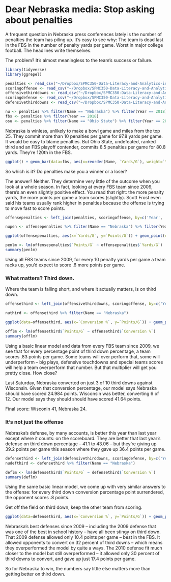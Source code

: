 # Dear Nebraska media: Stop asking about penalties

A frequent question in Nebraska press conferences lately is the number of penalties the team has piling up. It's easy to see why: The team is dead last in the FBS in the number of penalty yards per game. Worst in major college football. The headlines write themselves.

The problem? It's almost meaningless to the team's success or failure. 

```r
library(tidyverse)
library(ggrepel)
```

```r
penalties <- read_csv("~/Dropbox/SPMC350-Data-Literacy-and-Analytics-in-Sports/Data/Penalties.csv")
scoringoffense <- read_csv("~/Dropbox/SPMC350-Data-Literacy-and-Analytics-in-Sports/Data/ScoringOffense.csv")
offensivethirddowns <- read_csv("~/Dropbox/SPMC350-Data-Literacy-and-Analytics-in-Sports/Data/ThirdDownConversions.csv")
scoringdefense <- read_csv("~/Dropbox/SPMC350-Data-Literacy-and-Analytics-in-Sports/Data/ScoringDefense.csv")
defensivethirddowns <- read_csv("~/Dropbox/SPMC350-Data-Literacy-and-Analytics-in-Sports/Data/OpponentThirdDown.csv")
```

```r
nu <- penalties %>% filter(Name == "Nebraska") %>% filter(Year == 2018)
fbs <- penalties %>% filter(Year == 2018)
osu <- penalties %>% filter(Name == "Ohio State") %>% filter(Year == 2018)
```

Nebraska is winless, unlikely to make a bowl game and miles from the top 25. They commit more than 10 penalties per game for 97.8 yards per game. It would be easy to blame penalties. But Ohio State, undefeated, ranked third and an FBS playoff contender, commits 8.5 penalties per game for 80.8 yards. They're 120th in the FBS.

```r
ggplot() + geom_bar(data=fbs, aes(x=reorder(Name, `Yards/G`), weight=`Yards/G`), fill="light grey") + geom_bar(data=nu, aes(x=reorder(Name, `Yards/G`), weight=`Yards/G`, fill="red")) + geom_bar(data=osu, aes(x=reorder(Name, `Yards/G`), weight=`Yards/G`, fill="red")) + labs(x="None", y="Penalty yards per game", title="Yep, Nebraska is the worst team in the country for penalties", subtitle="The winless Huskers surrender 97.4 yards per game. Ohio State, undefeated, is only 10 places higher at 80.8.", caption="Source: NCAA | By Matt Waite") + theme_minimal() + theme(axis.title.x=element_blank(), axis.text.x=element_blank(), axis.ticks.x=element_blank(), plot.title = element_text(size = 16, face = "bold"), axis.title = element_text(size = 8), plot.subtitle = element_text(size=10), panel.grid.minor = element_blank()) + guides(fill=FALSE) + geom_text(data=nu, aes(x=Name, y=99, label="Nebraska", hjust = 1.1)) + geom_text(data=osu, aes(x=Name, y=99, label="Ohio State", hjust = 1.2, vjust=4))
```

So which is it? Do penalties make you a winner or a loser? 

The answer? Neither. They determine very little of the outcome when you look at a whole season. In fact, looking at every FBS team since 2009, there's an even slightly positive effect. You read that right: the more penalty yards, the more points per game a team scores (slightly). Scott Frost even said his teams usually rank higher in penalties because the offense is trying to move fast to score points. 

```r
offensepenalties <- left_join(penalties, scoringoffense, by=c('Year', 'Name'))
```

```r
nupen <- offensepenalties %>% filter(Name == "Nebraska") %>% filter(Year == 2018)
```


```r
ggplot(offensepenalties, aes(x=`Yards/G`, y=`Points/G`)) + geom_point(color="grey") + geom_smooth(method=lm, se=FALSE) + labs(x="Penalty yards per game", y="Points per game", title="Penalty yards don't matter", subtitle="There's hardly any relationship with the number of penalty yards a team gives up vs their points per game", caption="Source: NCAA | By Matt Waite") + theme_minimal() + theme(plot.title = element_text(size = 16, face = "bold"), axis.title = element_text(size = 8), plot.subtitle = element_text(size=10), panel.grid.minor = element_blank()) + geom_point(data=nupen, aes(x=`Yards/G`, y=`Points/G`), color="red") + geom_text(data=nupen, x=92, y=19, label="Nebraska 2018")
```

```r
penlm <- lm(offensepenalties$`Points/G` ~ offensepenalties$`Yards/G`)
summary(penlm)
```
Using all FBS teams since 2009, for every 10 penalty yards per game a team racks up, you'd expect to score .6 more points per game. 

### What matters? Third down. 

Where the team is falling short, and where it actually matters, is on third down. 


```r
offensethird <- left_join(offensivethirddowns, scoringoffense, by=c('Year', 'Name'))
```

```r
nuthird <- offensethird %>% filter(Name == "Nebraska")
```


```r
ggplot(data=offensethird, aes(x=`Conversion %`, y=`Points/G`)) + geom_point(color="grey") + geom_smooth(method=lm, se=FALSE) + geom_point(data=nuthird, aes(x=`Conversion %`, y=`Points/G`), color="red") + geom_text_repel(data=nuthird, aes(x=`Conversion %`, y=`Points/G`, label=Year)) + labs(x="Third-down conversion rate", y="Points per game", title="Nebraska's woes on third down predict scoreboard", subtitle="The better a team is on third down, the more points they score. The Huskers are 123th in the FBS.", caption="Source: NCAA | By Matt Waite") + theme_minimal() + theme(plot.title = element_text(size = 16, face = "bold"), axis.title = element_text(size = 8), plot.subtitle = element_text(size=10), panel.grid.minor = element_blank()) 
```

```r
offlm <- lm(offensethird$`Points/G` ~ offensethird$`Conversion %`)
summary(offlm)
```

Using a basic linear model and data from every FBS team since 2009, we see that for every percentage point of third down percentage, a team scores .83 points per game. Some teams will over perform that, some will underperform -- big plays, defensive touchdowns and special teams scores will help a team overperform that number. But that multiplier will get you pretty close. How close? 

Last Saturday, Nebraska converted on just 3 of 10 third downs against Wisconsin. Given that conversion percentage, our model says Nebraska should have scored 24.984 points. Wisconsin was better, converting 6 of 12. Our model says they should should have scored 41.64 points. 

Final score: Wisconin 41, Nebraska 24. 

### It's not just the offense

Nebraska's defense, by many accounts, is better this year than last year except where it counts: on the scoreboard. They are better that last year's defense on third down percentage -- 41.1 to 43.06 -- but they're giving up 39.2 points per game this season where they gave up 36.4 points per game. 

```r
defensethird <- left_join(defensivethirddowns, scoringdefense, by=c('Year', 'Name'))
nudefthird <- defensethird %>% filter(Name == "Nebraska")
```

```r
deflm <- lm(defensethird$`Points/G` ~ defensethird$`Conversion %`)
summary(deflm)
```
Using the same basic linear model, we come up with very similar answers to the offense: for every third down conversion percentage point surrendered, the opponent scores .8 points. 

Get off the field on third down, keep the other team from scoring. 

```r
ggplot(data=defensethird, aes(x=`Conversion %`, y=`Points/G`)) + geom_point(color="grey") + geom_smooth(method=lm, se=FALSE) + geom_point(data=nudefthird, aes(x=`Conversion %`, y=`Points/G`), color="red") + geom_text_repel(data=nudefthird, aes(x=`Conversion %`, y=`Points/G`, label=Year)) + labs(x="Third-down conversion rate", y="Points per game", title="Nebraska's needs to get off the field more", subtitle="The more third downs a defense gives up, the more the other team scores. The Huskers are 86th in the FBS.", caption="Source: NCAA | By Matt Waite") + theme_minimal() + theme(plot.title = element_text(size = 16, face = "bold"), axis.title = element_text(size = 8), plot.subtitle = element_text(size=10), panel.grid.minor = element_blank()) 
```

Nebraska's best defenses since 2009 -- including the 2009 defense that was one of the best in school history -- have all been stingy on third down. That 2009 defense allowed only 10.4 points per game -- best in the FBS. It allowed opponents to convert on 32 percent of third downs -- which means they overperformed the model by quite a ways. The 2010 defense fit much closer to the model but still overperformed -- it allowed only 30 percent of third downs to convert, and gave up just 17.4 points per game. 

So for Nebraska to win, the numbers say little else matters more than getting better on third down.